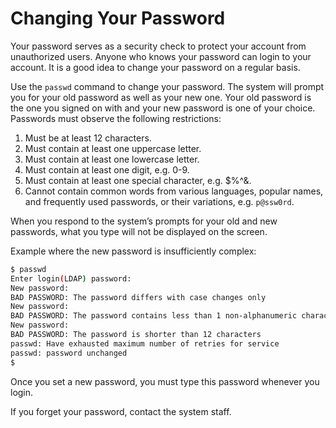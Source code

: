 # Changing Your Password

Your password serves as a security check to protect your account from
unauthorized users. Anyone who knows your password can login to your account.
It is a good idea to change your password on a regular basis.

Use the `passwd` command to change your password. The system will prompt you
for your old password as well as your new one. Your old password is the one you
signed on with and your new password is one of your choice. Passwords must
observe the following restrictions:

1. Must be at least 12 characters.
2. Must contain at least one uppercase letter.
3. Must contain at least one lowercase letter.
4. Must contain at least one digit, e.g. 0-9.
5. Must contain at least one special character, e.g. $%^&.
6. Cannot contain common words from various languages, popular names, and frequently used passwords, or their variations, e.g. `p@ssw0rd`.

When you respond to the system's prompts for your old and new passwords, what
you type will not be displayed on the screen.

Example where the new password is insufficiently complex:

```bash
$ passwd
Enter login(LDAP) password:
New password:
BAD PASSWORD: The password differs with case changes only
New password:
BAD PASSWORD: The password contains less than 1 non-alphanumeric characters
New password:
BAD PASSWORD: The password is shorter than 12 characters
passwd: Have exhausted maximum number of retries for service
passwd: password unchanged
$ 
```

Once you set a new password, you must type this password whenever you
login.

If you forget your password, contact the system staff.
